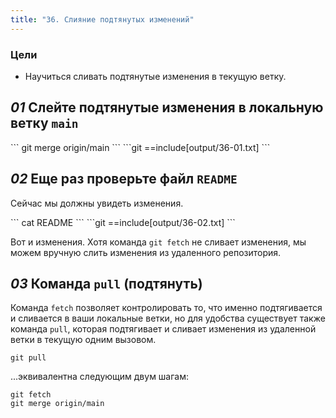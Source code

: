 ```yaml
---
title: "36. Слияние подтянутых изменений"
---
```


### Цели

- Научиться сливать подтянутые изменения в текущую ветку.

## _01_ Слейте подтянутые изменения в локальную ветку `main`

<Run>
```
git merge origin/main
```
</Run>

<Output>
```git
==include[output/36-01.txt]
```
</Output>

## _02_ Еще раз проверьте файл `README`

Сейчас мы должны увидеть изменения.

<Run>
```
cat README
```
</Run>

<Output>
```git
==include[output/36-02.txt]
```
</Output>

Вот и изменения. Хотя команда `git fetch` не сливает изменения, мы можем вручную слить изменения из удаленного репозитория.

## _03_ Команда `pull` (подтянуть)

Команда `fetch` позволяет контролировать то, что именно подтягивается и сливается в ваши локальные ветки, но для удобства существует также команда `pull`, которая подтягивает и сливает изменения из удаленной ветки в текущую одним вызовом.

```
git pull
```

...эквивалентна следующим двум шагам:

```
git fetch
git merge origin/main
```